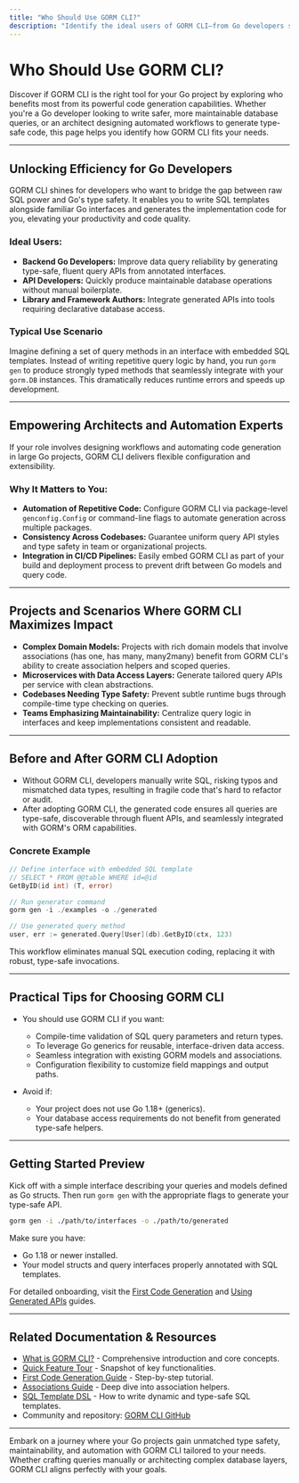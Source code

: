 ```yaml
---
title: "Who Should Use GORM CLI?"
description: "Identify the ideal users of GORM CLI—from Go developers seeking type-safe queries to architects automating code workflows. Explore common scenarios and project types where GORM CLI delivers maximum impact."
---
```


# Who Should Use GORM CLI?

Discover if GORM CLI is the right tool for your Go project by exploring who benefits most from its powerful code generation capabilities. Whether you're a Go developer looking to write safer, more maintainable database queries, or an architect designing automated workflows to generate type-safe code, this page helps you identify how GORM CLI fits your needs.

---

## Unlocking Efficiency for Go Developers

GORM CLI shines for developers who want to bridge the gap between raw SQL power and Go's type safety. It enables you to write SQL templates alongside familiar Go interfaces and generates the implementation code for you, elevating your productivity and code quality.

### Ideal Users:

- **Backend Go Developers:** Improve data query reliability by generating type-safe, fluent query APIs from annotated interfaces.
- **API Developers:** Quickly produce maintainable database operations without manual boilerplate.
- **Library and Framework Authors:** Integrate generated APIs into tools requiring declarative database access.

### Typical Use Scenario

Imagine defining a set of query methods in an interface with embedded SQL templates. Instead of writing repetitive query logic by hand, you run `gorm gen` to produce strongly typed methods that seamlessly integrate with your `gorm.DB` instances. This dramatically reduces runtime errors and speeds up development.

---

## Empowering Architects and Automation Experts

If your role involves designing workflows and automating code generation in large Go projects, GORM CLI delivers flexible configuration and extensibility.

### Why It Matters to You:

- **Automation of Repetitive Code:** Configure GORM CLI via package-level `genconfig.Config` or command-line flags to automate generation across multiple packages.
- **Consistency Across Codebases:** Guarantee uniform query API styles and type safety in team or organizational projects.
- **Integration in CI/CD Pipelines:** Easily embed GORM CLI as part of your build and deployment process to prevent drift between Go models and query code.

---

## Projects and Scenarios Where GORM CLI Maximizes Impact

- **Complex Domain Models:** Projects with rich domain models that involve associations (has one, has many, many2many) benefit from GORM CLI's ability to create association helpers and scoped queries.
- **Microservices with Data Access Layers:** Generate tailored query APIs per service with clean abstractions.
- **Codebases Needing Type Safety:** Prevent subtle runtime bugs through compile-time type checking on queries.
- **Teams Emphasizing Maintainability:** Centralize query logic in interfaces and keep implementations consistent and readable.

---

## Before and After GORM CLI Adoption

- Without GORM CLI, developers manually write SQL, risking typos and mismatched data types, resulting in fragile code that's hard to refactor or audit.
- After adopting GORM CLI, the generated code ensures all queries are type-safe, discoverable through fluent APIs, and seamlessly integrated with GORM's ORM capabilities.

### Concrete Example

```go
// Define interface with embedded SQL template
// SELECT * FROM @@table WHERE id=@id
GetByID(id int) (T, error)

// Run generator command
gorm gen -i ./examples -o ./generated

// Use generated query method
user, err := generated.Query[User](db).GetByID(ctx, 123)
```

This workflow eliminates manual SQL execution coding, replacing it with robust, type-safe invocations.

---

## Practical Tips for Choosing GORM CLI

- You should use GORM CLI if you want:
  - Compile-time validation of SQL query parameters and return types.
  - To leverage Go generics for reusable, interface-driven data access.
  - Seamless integration with existing GORM models and associations.
  - Configuration flexibility to customize field mappings and output paths.

- Avoid if:
  - Your project does not use Go 1.18+ (generics).
  - Your database access requirements do not benefit from generated type-safe helpers.

---

## Getting Started Preview

Kick off with a simple interface describing your queries and models defined as Go structs. Then run `gorm gen` with the appropriate flags to generate your type-safe API.

```bash
gorm gen -i ./path/to/interfaces -o ./path/to/generated
```

Make sure you have:
- Go 1.18 or newer installed.
- Your model structs and query interfaces properly annotated with SQL templates.

For detailed onboarding, visit the [First Code Generation](../getting-started/first-usage/first-code-generation) and [Using Generated APIs](../getting-started/first-usage/using-generated-apis) guides.

---

## Related Documentation & Resources

- [What is GORM CLI?](../overview/product-intro/what-is-gorm-cli) - Comprehensive introduction and core concepts.
- [Quick Feature Tour](../overview/product-intro/quick-feature-tour) - Snapshot of key functionalities.
- [First Code Generation Guide](../guides/getting-started-workflows/first-generation) - Step-by-step tutorial.
- [Associations Guide](../guides/advanced-patterns-integration/associations-in-depth) - Deep dive into association helpers.
- [SQL Template DSL](../guides/advanced-patterns-integration/template-sql-dsl) - How to write dynamic and type-safe SQL templates.
- Community and repository: [GORM CLI GitHub](https://github.com/go-gorm/cli)

---

Embark on a journey where your Go projects gain unmatched type safety, maintainability, and automation with GORM CLI tailored to your needs. Whether crafting queries manually or architecting complex database layers, GORM CLI aligns perfectly with your goals.